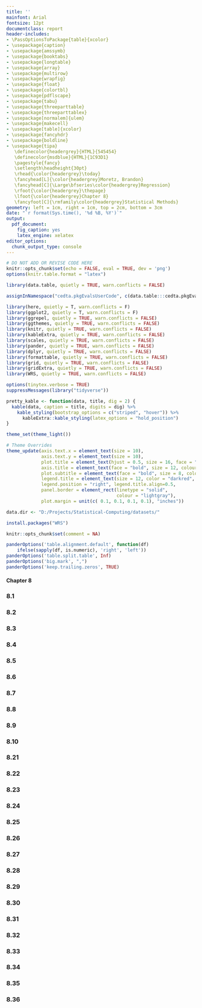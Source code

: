 ```yaml
---
title: ''
mainfont: Arial
fontsize: 12pt
documentclass: report
header-includes:
- \PassOptionsToPackage{table}{xcolor}
- \usepackage{caption}
- \usepackage{amssymb}
- \usepackage{booktabs}
- \usepackage{longtable}
- \usepackage{array}
- \usepackage{multirow}
- \usepackage{wrapfig}
- \usepackage{float}
- \usepackage{colortbl}
- \usepackage{pdflscape}
- \usepackage{tabu}
- \usepackage{threeparttable}
- \usepackage{threeparttablex}
- \usepackage[normalem]{ulem}
- \usepackage{makecell}
- \usepackage[table]{xcolor}
- \usepackage{fancyhdr}
- \usepackage{boldline}
- \usepackage{tipa}
   \definecolor{headergrey}{HTML}{545454}
   \definecolor{msdblue}{HTML}{1C93D1}
   \pagestyle{fancy}
   \setlength\headheight{30pt}
   \rhead{\color{headergrey}\today}
   \fancyhead[L]{\color{headergrey}Moretz, Brandon}
   \fancyhead[C]{\Large\bfseries\color{headergrey}Regression}
   \rfoot{\color{headergrey}\thepage}
   \lfoot{\color{headergrey}Chapter 8}
   \fancyfoot[C]{\rmfamily\color{headergrey}Statistical Methods}
geometry: left = 1cm, right = 1cm, top = 2cm, bottom = 3cm
date: "`r format(Sys.time(), '%d %B, %Y')`"
output:
  pdf_document:
    fig_caption: yes
    latex_engine: xelatex
editor_options: 
  chunk_output_type: console
---
```



```r

# DO NOT ADD OR REVISE CODE HERE
knitr::opts_chunk$set(echo = FALSE, eval = TRUE, dev = 'png')
options(knitr.table.format = "latex")

```

```r

library(data.table, quietly = TRUE, warn.conflicts = FALSE)

assignInNamespace("cedta.pkgEvalsUserCode", c(data.table:::cedta.pkgEvalsUserCode, "rtvs"), "data.table")

library(here, quietly = T, warn.conflicts = F)
library(ggplot2, quietly = T, warn.conflicts = F)
library(ggrepel, quietly = TRUE, warn.conflicts = FALSE)
library(ggthemes, quietly = TRUE, warn.conflicts = FALSE)
library(knitr, quietly = TRUE, warn.conflicts = FALSE)
library(kableExtra, quietly = TRUE, warn.conflicts = FALSE)
library(scales, quietly = TRUE, warn.conflicts = FALSE)
library(pander, quietly = TRUE, warn.conflicts = FALSE)
library(dplyr, quietly = TRUE, warn.conflicts = FALSE)
library(formattable, quietly = TRUE, warn.conflicts = FALSE)
library(grid, quietly = TRUE, warn.conflicts = FALSE)
library(gridExtra, quietly = TRUE, warn.conflicts = FALSE)
library(WRS, quietly = TRUE, warn.conflicts = FALSE)

options(tinytex.verbose = TRUE)
suppressMessages(library("tidyverse"))

pretty_kable <- function(data, title, dig = 2) {
  kable(data, caption = title, digits = dig) %>%
    kable_styling(bootstrap_options = c("striped", "hover")) %>%
      kableExtra::kable_styling(latex_options = "hold_position")
}

theme_set(theme_light())

# Theme Overrides
theme_update(axis.text.x = element_text(size = 10),
             axis.text.y = element_text(size = 10),
             plot.title = element_text(hjust = 0.5, size = 16, face = "bold", color = "darkgreen"),
             axis.title = element_text(face = "bold", size = 12, colour = "steelblue4"),
             plot.subtitle = element_text(face = "bold", size = 8, colour = "darkred"),
             legend.title = element_text(size = 12, color = "darkred", face = "bold"),
             legend.position = "right", legend.title.align=0.5,
             panel.border = element_rect(linetype = "solid", 
                                         colour = "lightgray"), 
             plot.margin = unit(c( 0.1, 0.1, 0.1, 0.1), "inches"))

data.dir <- "D:/Projects/Statistical-Computing/datasets/"

install.packages("WRS")
```

```r

knitr::opts_chunk$set(comment = NA)

panderOptions('table.alignment.default', function(df)
    ifelse(sapply(df, is.numeric), 'right', 'left'))
panderOptions('table.split.table', Inf)
panderOptions('big.mark', ",")
panderOptions('keep.trailing.zeros', TRUE)

```

#### Chapter 8

### 8.1
### 8.2
### 8.3
### 8.4
### 8.5
### 8.6
### 8.7
### 8.8
### 8.9
### 8.10

### 8.21
### 8.22
### 8.23
### 8.24
### 8.25
### 8.26
### 8.27
### 8.28
### 8.29
### 8.30

### 8.31
### 8.32
### 8.33
### 8.34
### 8.35
### 8.36

